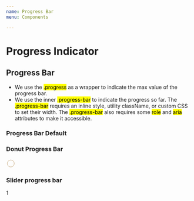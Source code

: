 ```yaml
---
name: Progress Bar
menu: Components

---
```


# Progress Indicator

## Progress Bar

<div className="de-code">
    <div className="progress">
        <div className="progress-bar" role="progressbar" aria-valuemin="0"
        aria-valuemax="100"></div>
    </div>

<div className="explanation">
    <ul>
        <li>We use the <mark>.progress</mark> as a wrapper to indicate the max value of the progress bar.</li>
        <li>We use the inner <mark>.progress-bar</mark> to indicate the progress so far.
        The <mark>.progress-bar</mark> requires an inline style, utility className, or custom CSS to set their width.
        The <mark>.progress-bar</mark> also requires some <mark>role</mark> and <mark>aria</mark> attributes to make it accessible.</li>
    </ul>
</div>

</div>

### Progress Bar Default

<Playground>
    <div className="progress">
        <div className="progress-bar" role="progressbar" aria-valuemin="0"
        aria-valuemax="100"></div>
    </div>
</Playground>

### Donut Progress Bar

<Playground>
    <svg width="25px" height="25px" viewBox="0 0 42 42" className="donut" data-toggle="tooltip" data-placement="right" title="">
        <circle className="donut-segment" data-per="100" cx="21" cy="21" r="15.91549430918954"
            fill="transparent" stroke="#ce4b99" strokeWidth="10" strokeDasharray="40 60" strokeDashoffset="25">
        </circle>
        <circle className="donut-segment" data-per="100" cx="21" cy="21" r="15.91549430918954"
            fill="transparent" stroke="#b1c94e" strokeWidth="10" strokeDasharray="20 80" strokeDashoffset="85">
        </circle>
    </svg>
</Playground>

### Slider progress bar

<Playground>
    <div class="custom-slider-bar">
    <div class="custom-slider-thumb slider-handle-tooltip">1</div>
    </div>
</Playground>